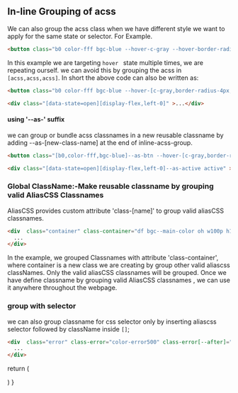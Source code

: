 
## In-line Grouping of acss

 We can also group the acss class when we have different style we want to apply for the same state or selector. For Example.

```html
<button class="b0 color-fff bgc-blue --hover-c-gray --hover-border-radius-4px --hover-bgc-skyBlue" >Label</button>
```
In this example we are targeting `hover ` state multiple times, we are repeating ourself. we can avoid this by grouping the 
acss in `[acss,acss,acss]`. In short the above code can also be written as:
```html
<button class="b0 color-fff bgc-blue --hover-[c-gray,border-radius-4px,bgc-skyBlue]" >Label</button>
```
```html
<div class="[data-state=open][display-flex,left-0]" >...</div>
```
####  using '--as-' suffix

we can group or bundle  acss classnames in a new reusable classname by adding --as-[new-class-name] at the end of inline-acss-group.
```html
<button class="[b0,color-fff,bgc-blue]--as-btn --hover-[c-gray,border-radius-4px,bgc-skyBlue]--as-btn btn" >Label</button>
```
```html
<div class="[data-state=open][display-flex,left-0]--as-active active" >...</div>
```

### Global ClassName:-Make reusable  classname by grouping valid AliasCSS Classnames
AliasCSS provides custom attribute  'class-[name]' to group valid aliasCSS classnames.

```html 
<div  class="container" class-container="df bgc--main-color oh w100p h100p pa t0 l0 df aic acc jcc zi-100000" >
  ...      
</div>
```
 In the example, we grouped Classnames with attribute 'class-container', where container is a new class we are creating by group 
 other valid aliascss classNames. Only the valid aliasCSS classnames will be grouped.
 Once we have define classname by grouping valid AliasCSS classnames , we can use it anywhere throughout the webpage.

### group with selector
we can also group classname for css selector only by inserting aliascss selector followed by className inside `[]`;

```html 
<div  class="error" class-error="color-error500" class-error[--after]="bgc-error100 c-error700 b1px-s-error700" >
  ...      
</div>
```
 
 
  return (
    <div className="mt32px df p32px pr">
    </div>
  )
}

<Animation></Animation>

